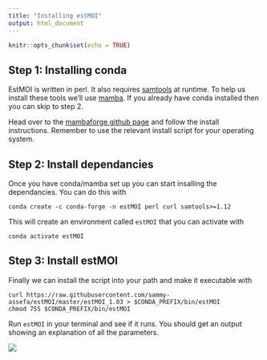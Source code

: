 ```yaml
---
title: "Installing estMOI"
output: html_document
---
```



```r
knitr::opts_chunk$set(echo = TRUE)
```


## Step 1: Installing conda

EstMOI is written in perl. It also requires [samtools](http://www.htslib.org/) at runtime.
To help us install these tools we'll use [mamba](https://github.com/conda-forge/miniforge). 
If you already have conda installed then you can skip to step 2.

Head over to the [mambaforge github page](https://github.com/conda-forge/miniforge) and follow the install instructions. Remember to use 
the relevant install script for your operating system.

## Step 2: Install dependancies

Once you have conda/mamba set up you can start insalling the dependancies. You can do this with

```
conda create -c conda-forge -n estMOI perl curl samtools>=1.12
```

This will create an environment called `estMOI` that you can activate with

```
conda activate estMOI
```

## Step 3: Install estMOI

Finally we can install the script into your path and make it executable with 

```
curl https://raw.githubusercontent.com/sammy-assefa/estMOI/master/estMOI_1.03 > $CONDA_PREFIX/bin/estMOI
chmod 755 $CONDA_PREFIX/bin/estMOI
```

Run `estMOI` in your terminal and see if it runs. You should get an output showing an 
explanation of all the parameters.

![](img/installation_sucess.png)